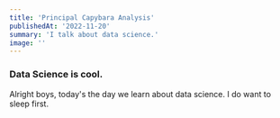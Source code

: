 ```yaml
---
title: 'Principal Capybara Analysis'
publishedAt: '2022-11-20'
summary: 'I talk about data science.'
image: ''
---
```


### Data Science is cool.
Alright boys, today's the day we learn about data science. I do want to sleep first.